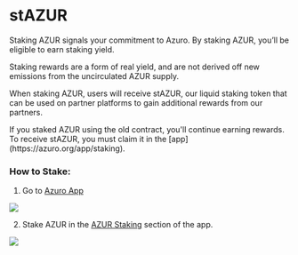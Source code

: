 
# stAZUR

Staking AZUR signals your commitment to Azuro. By staking AZUR, you’ll be eligible to earn staking yield.

<Callout type="feature">
Staking rewards are a form of real yield, and are not derived off new emissions from the uncirculated AZUR supply.
</Callout>

When staking AZUR, users will receive stAZUR, our liquid staking token that can be used on partner platforms to gain additional rewards from our partners.

<Callout type="warning">
If you staked AZUR using the old contract, you'll continue earning rewards. To receive stAZUR, you must claim it in the [app](https://azuro.org/app/staking).
</Callout>


### How to Stake:

1. Go to [Azuro App](https://azuro.org/app/airdrop)

<Image
  src="/images/concepts/azur.png"
  width={2000}
  height={1000}
/>

2. Stake AZUR in the [AZUR Staking](https://azuro.org/app/staking) section of the app.

<Image
  src="/images/concepts/stake.png"
  width={2000}
  height={1000}
/>
